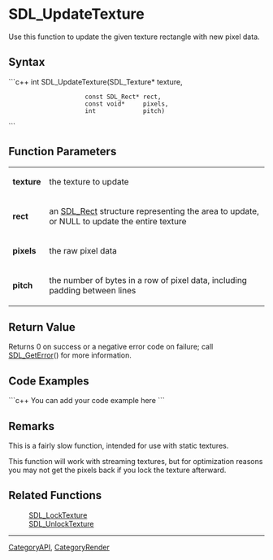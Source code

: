 <!-- pragma section-numbers off -->
<!-- pragma disable-camelcase -->

= SDL_UpdateTexture =
Use this function to update the given texture rectangle with new pixel data.


== Syntax ==
```c++
int SDL_UpdateTexture(SDL_Texture*    texture,
                      const SDL_Rect* rect,
                      const void*     pixels,
                      int             pitch)
```

== Function Parameters ==
{|
|'''texture'''
|the texture to update
|-
|'''rect'''
|an [[SDL_Rect]] structure representing the area to update, or NULL to update the entire texture
|-
|'''pixels'''
|the raw pixel data
|-
|'''pitch'''
|the number of bytes in a row of pixel data, including padding between lines
|}

== Return Value ==
Returns 0 on success or a negative error code on failure; call [[SDL_GetError]]() for more information.

== Code Examples ==
```c++
You can add your code example here
```

== Remarks ==
This is a fairly slow function, intended for use with static textures.

This function will work with streaming textures, but for optimization reasons you may not get the pixels back if you lock the texture afterward.

== Related Functions ==
:[[SDL_LockTexture]]
:[[SDL_UnlockTexture]]

----
[[CategoryAPI]], [[CategoryRender]]
